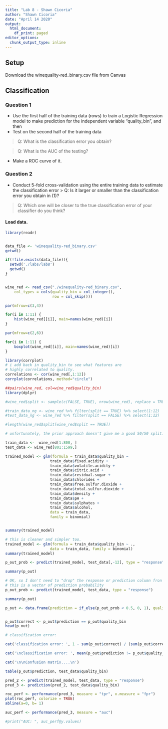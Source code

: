 ```yaml
---
title: "Lab 8 - Shawn Cicoria"
author: "Shawn Cicoria"
date: "April 14 2020"
output:
  html_document:
    df_print: paged
editor_options:
  chunk_output_type: inline
---
```


## Setup
Download the winequality-red_binary.csv file from Canvas

## Classification
### Question 1 
- Use the first half of the training data (rows) to train a Logistic Regression model to make prediction for the independent variable “quality_bin”, and then
- Test on the second half of the training data

> Q: What is the classification error you obtain? 

> Q: What is the AUC of the testing? 

- Make a ROC curve of it.

### Question 2
- Conduct 5-fold cross-validation using the entire training data to estimate the classification error
> Q: Is it larger or smaller than the classification error you obtain in (1)? 

> Q: Which one will be closer to the true classification error of your classifier do you think?



#### Load data.

```r

library(readr)


data_file <- 'winequality-red_binary.csv'
getwd()

if(!file.exists(data_file)){
  setwd('./labs/lab8')
  getwd()
}


wine_red <- read_csv("./winequality-red_binary.csv", 
    col_types = cols(quality_bin = col_integer(),
                     row = col_skip()))


```


```r

par(mfrow=c(3,4))

for(i in 1:11) {
    hist(wine_red[[i]], main=names(wine_red)[i])
}


```


```r

par(mfrow=c(2,6))

for(i in 1:11) {
    boxplot(wine_red[[i]], main=names(wine_red)[i])
}

```


```r
library(corrplot)
# i add back in quality_bin to see what features are 
# highly correlated to quality.
correlations <- cor(wine_red[,1:12])
corrplot(correlations, method="circle")

```

```r
##pairs(wine_red, col=wine_red$quality_bin)
library(dplyr)

#wine_red$split <- sample(c(FALSE, TRUE), nrow(wine_red), replace = TRUE, prob = c(0.5, 0.5))

#train_data_ng <- wine_red %>% filter(split == TRUE) %>% select(1:12)
#test_data_ng <- wine_red %>% filter(split == FALSE) %>% select(1:12)

#length(wine_red$split[wine_red$split == TRUE])

```

```r

# unfortunately, the prior approach doesn't give me a good 50/50 split.

train_data <-  wine_red[1:800, ]
test_data <- wine_red[801:1599,]


```




```r



trained_model <- glm(formula = train_data$quality_bin ~ 
                    train_data$fixed.acidity +
                    train_data$volatile.acidity +
                    train_data$citric.acid +
                    train_data$residual.sugar +
                    train_data$chlorides +
                    train_data$free.sulfur.dioxide +
                    train_data$total.sulfur.dioxide +
                    train_data$density +
                    train_data$pH +
                    train_data$sulphates +
                    train_data$alcohol, 
                    data = train_data, 
                    family = binomial)


summary(trained_model)

```

```r

# this is cleaner and simpler too.
trained_model <- glm(formula = train_data$quality_bin ~ .,
                    data = train_data, family = binomial)
summary(trained_model)
```



```r
p_out_prob <- predict(trained_model, test_data[,-12], type = "response")

summary(p_out)
```

```r

# OK, so I don't need to "drop" the response or prediction column fron the test data...
# this is a vector of prediction probability
p_out_prob <- predict(trained_model, test_data, type = "response")

summary(p_out)
```


```r
p_out <- data.frame(prediction = if_else(p_out_prob < 0.5, 0, 1), quality_bin = test_data[,12])


p_out$correct <- p_out$prediction == p_out$quality_bin
head(p_out)
```

```r
# classification error:

cat('classification error: ', 1 - sum(p_out$correct) / (sum(p_out$correct) + sum(!p_out$correct) ))

cat('\nclassification error: ', mean(p_out$prediction != p_out$quality_bin))

cat('\n\nConfusion matrix....\n')

table(p_out$prediction, test_data$quality_bin)
```

```r
pred_2 <- predict(trained_model, test_data, type = "response")
pred_3 <- prediction(pred_2, test_data$quality_bin)

roc_perf <- performance(pred_3, measure = "tpr", x.measure = "fpr")
plot(roc_perf, colorize = TRUE)
abline(a=0, b= 1)

auc_perf <- performance(pred_3, measure = "auc")

#print("AUC: ", auc_perf@y.values)

```

